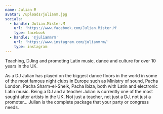 ```yaml
---
name: Julian M
avatar: /uploads/julianm.jpg
socials:
  - handle: Julian.Mister.M
    url: 'https://www.facebook.com/Julian.Mister.M'
    type: facebook
  - handle: '@julianmrm'
    url: 'https://www.instagram.com/julianmrm/'
    type: instagram
---
```



Teaching, DJing and promoting Latin music, dance and culture for over 10 years in the UK.

As a DJ Julian has played on the biggest dance floors in the world in some of the most famous night clubs in Europe such as Ministry of sound, Pacha London, Pacha Sharm-el-Sheik, Pacha Ibiza, both with Latin and electronic Latin music. Being a DJ and a teacher Julian is currently one of the most sought after artists in the UK. Not just a teacher, not just a DJ, not just a promoter... Julian is the complete package that your party or congress needs.
